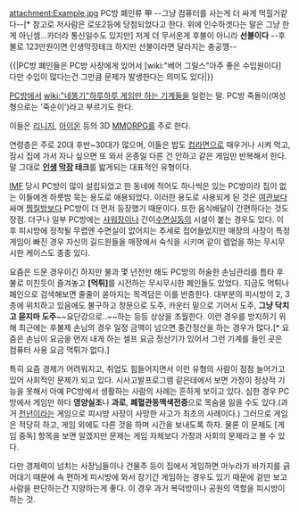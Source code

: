 attachment:Example.jpg
PC방 폐인류 甲 --그냥 컴퓨터를 사는게 더 싸게 먹힐거같다--[* 참고로 저사람은 로또2등에 당첨되었다고 한다. 위에 인수하겟다는 말은 그냥 한게 아닌셈...카더라 통신일수도 있지만]
저게 더 무서운게 후불이 아니라 '''선불이다''' --후불로 123만원이면 인생막장테크 하지만 선불이라면 달라지는 충공깽--


{{|PC방 폐인들은 PC방 사장에게 있어서 [wiki:"베어 그릴스"아주 좋은 수입원이다] 다만 수입이 많다는건 그만큼 문제가 발생한다는 의미도 있다|}}

[[PC방]]에서 [[wiki:"네똥기"하루하루 게임만 하는 기계]]들을 일컫는 말. PC방 죽돌이(여성형으로는 '죽순이')라고 부르기도 한다.

이들은 [[리니지]], [[아이온]] 등의 3D [[MMORPG]]를 주로 한다.

연령층은 주로 20대 후반~30대가 많으며, 이들은 밥도 [[컵라면]]으로 때우거나 시켜 먹고, 잠시 집에 가서 자나 싶으면 또 와서 온종일 다른 건 안하고 같은 게임만 반복해서 한다. 말 그대로 '''[[인생]] [[막장]] 테크'''를 밟게되는 대표적인 유형이다.

[[IMF]] 당시 PC방이 많이 설립되었고 한 동네에 적어도 하나씩은 있는 PC방이라 집이 없는 이들에겐 하룻밤 묵는 용도로 애용되었다. 이러한 용도로 사용되게 된 것은 [[여관]]보다 싸며 [[찜질방]]보다 PC방이 더 먼저 등장했기 때문이다. 또한 음식배달이 간편하다는 것도 장점. 더구나 일부 PC방에는 [[샤워]]장이나 간이[[수면]]실등의 시설이 붙는 경우도 있다. 이후 피시방에 정착될 무렵엔 수면실이 없어지는 추세로 접어들었지만 매장의 사장이 특정 게임이 빠진 경우 자신의 길드원들을 매장에서 숙식을 시키며 같이 렙업을 하는 무시무시한 케이스도 종종 있다.

요즘은 드문 경우이긴 하지만 불과 몇 년전만 해도 PC방의 허술한 손님관리를 틈타 후불로 미친듯이 즐겨놓고 '''[먹튀]'''를 시전하는 무시무시한 폐인들도 있었다. 지금도 먹튀나 폐인으로 검색해보면 줄줄이 쏟아지는 목격담은 이를 반증한다. 대부분의 피시방이 2, 3층에 위치하고 있음에도 불구하고 창문으로 도주, 카운터 밑으로 기어서 도주, '''그냥 닥치고 묻지마 도주'''~~요단강으로..~~하는 등등 상상을 초월한다. 이런 경우를 방지하기 위해 최근에는 후불제 손님의 경우 일정 금액이 넘으면 중간정산을 하는 경우가 많다.[* 요즘은 손님이 요금을 먼저 내게 하는 셀프 요금 정산기가 있어서 그런 기계를 들인 곳은 컴퓨터 사용 요금 먹튀가 없다.]

특히 요즘 경제가 어려워지고, 취업도 힘들어지면서 이런 유형의 사람이 점점 늘어가고 있어 사회적인 문제가 되고 있다. 시사고발프로그램 같은데에서 보면 가정이 정상적 기능을 못해서 아예 PC방에서 생활하는 사람의 사례는 흔하게 보이고 있다.
심한 경우 PC방에서 게임만 하다 '''영양실조'''나 '''과로''', '''폐혈관동맥색전증'''으로 목숨을 잃을 수도 있다.(과거 [[천년]]이라는 게임으로 피시방 사장이 사망한 사고가 최초의 사례이다.) 그러므로 게임은 적당히 하고, 게임 외에도 다른 것을 하며 시간을 보내도록 하자. 물론 이 문제도 [게임 중독] 항목을 보면 알겠지만 문제는 게임 자체보다 가정과 사회의 문제라고 볼 수 있다. 

다만 경제력이 넘치는 사장님들이나 건물주 등이 집에서 게임하면 마누라가 바가지를 긁어대기 때문에 속 편하게 피시방에 와서 장기간 게임하는 경우도 있기 때문에 겉만 보고 사람을 판단하는건 지양하는게 좋다. 이 경우 과거 복덕방이나 공원의 역할을 피시방이 하는 것.
